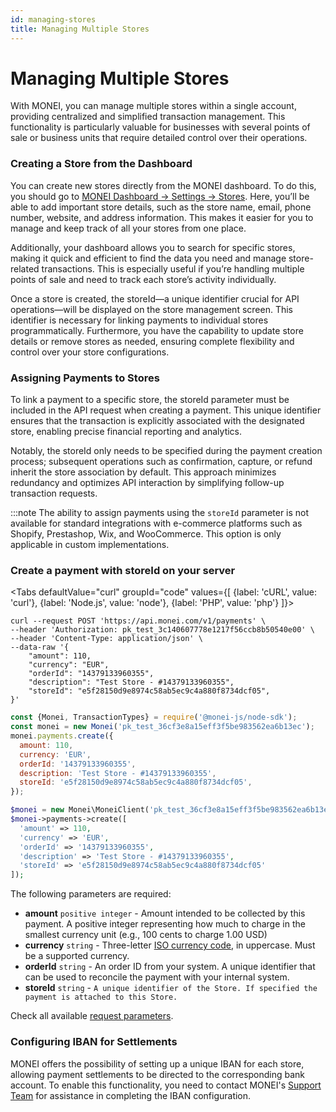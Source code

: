 ```yaml
---
id: managing-stores
title: Managing Multiple Stores
---
```


# Managing Multiple Stores

With MONEI, you can manage multiple stores within a single account, providing centralized and simplified transaction management. This functionality is particularly valuable for businesses with several points of sale or business units that require detailed control over their operations.

### Creating a Store from the Dashboard

You can create new stores directly from the MONEI dashboard. To do this, you should go to [MONEI Dashboard → Settings → Stores](https://dashboard.monei.com/settings/stores). Here, you’ll be able to add important store details, such as the store name, email, phone number, website, and address information. This makes it easier for you to manage and keep track of all your stores from one place.

Additionally, your dashboard allows you to search for specific stores, making it quick and efficient to find the data you need and manage store-related transactions. This is especially useful if you’re handling multiple points of sale and need to track each store’s activity individually.

Once a store is created, the storeId—a unique identifier crucial for API operations—will be displayed on the store management screen. This identifier is necessary for linking payments to individual stores programmatically. Furthermore, you have the capability to update store details or remove stores as needed, ensuring complete flexibility and control over your store configurations.

### Assigning Payments to Stores

To link a payment to a specific store, the storeId parameter must be included in the API request when creating a payment. This unique identifier ensures that the transaction is explicitly associated with the designated store, enabling precise financial reporting and analytics. 

Notably, the storeId only needs to be specified during the payment creation process; subsequent operations such as confirmation, capture, or refund inherit the store association by default. This approach minimizes redundancy and optimizes API interaction by simplifying follow-up transaction requests.

:::note The ability to assign payments using the `storeId` parameter is not available for standard integrations with e-commerce platforms such as Shopify, Prestashop, Wix, and WooCommerce. This option is only applicable in custom implementations.

### Create a payment with storeId on your server


<Tabs
  defaultValue="curl"
  groupId="code"
  values={[
    {label: 'cURL', value: 'curl'},
    {label: 'Node.js', value: 'node'},
    {label: 'PHP', value: 'php'}
  ]}>
<TabItem value="curl">

```shell script title="POST https://api.monei.com/v1/payments"
curl --request POST 'https://api.monei.com/v1/payments' \
--header 'Authorization: pk_test_3c140607778e1217f56ccb8b50540e00' \
--header 'Content-Type: application/json' \
--data-raw '{
    "amount": 110,
    "currency": "EUR",
    "orderId": "14379133960355",
    "description": "Test Store - #14379133960355",
    "storeId": "e5f28150d9e8974c58ab5ec9c4a880f8734dcf05",
}'
```

</TabItem>

<TabItem value="node">

```js title="server.js"
const {Monei, TransactionTypes} = require('@monei-js/node-sdk');
const monei = new Monei('pk_test_36cf3e8a15eff3f5be983562ea6b13ec');
monei.payments.create({
  amount: 110,
  currency: 'EUR',
  orderId: '14379133960355',
  description: 'Test Store - #14379133960355',
  storeId: 'e5f28150d9e8974c58ab5ec9c4a880f8734dcf05',
});
```

</TabItem>
<TabItem value="php">

```php title="server.php"
$monei = new Monei\MoneiClient('pk_test_36cf3e8a15eff3f5be983562ea6b13ec');
$monei->payments->create([
  'amount' => 110,
  'currency' => 'EUR',
  'orderId' => '14379133960355',
  'description' => 'Test Store - #14379133960355',
  'storeId' => 'e5f28150d9e8974c58ab5ec9c4a880f8734dcf05'
]);
```

</TabItem>
</Tabs>

The following parameters are required:

- **amount** `positive integer` - Amount intended to be collected by this payment. A positive integer representing how much to charge in the smallest currency unit (e.g., 100 cents to charge 1.00 USD)
- **currency** `string` - Three-letter [ISO currency code](https://en.wikipedia.org/wiki/ISO_4217), in uppercase. Must be a supported currency.
- **orderId** `string` - An order ID from your system. A unique identifier that can be used to reconcile the payment with your internal system.
- **storeId** `string` - `A unique identifier of the Store. If specified the payment is attached to this Store.`

Check all available [request parameters](/api/#operation/payments_create).

### Configuring IBAN for Settlements

MONEI offers the possibility of setting up a unique IBAN for each store, allowing payment settlements to be directed to the corresponding bank account. To enable this functionality, you need to contact MONEI's [Support Team](https://support.monei.com/hc/requests/new) for assistance in completing the IBAN configuration.
